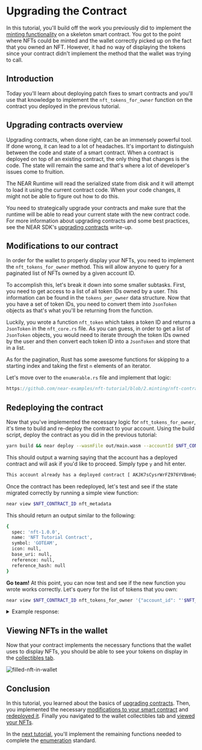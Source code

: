 # Upgrading the Contract

In this tutorial, you'll build off the work you previously did to implement the [minting functionality](/docs/tutorials/contracts/nfts/minting) on a skeleton smart contract. You got to the point where NFTs could be minted and the wallet correctly picked up on the fact that you owned an NFT. However, it had no way of displaying the tokens since your contract didn't implement the method that the wallet was trying to call.

## Introduction

Today you'll learn about deploying patch fixes to smart contracts and you'll use that knowledge to implement the `nft_tokens_for_owner` function on the contract you deployed in the previous tutorial.

## Upgrading contracts overview

Upgrading contracts, when done right, can be an immensely powerful tool. If done wrong, it can lead to a lot of headaches. It's important to distinguish between the code and state of a smart contract. When a contract is deployed on top of an existing contract, the only thing that changes is the code. The state will remain the same and that's where a lot of developer's issues come to fruition.

The NEAR Runtime will read the serialized state from disk and it will attempt to load it using the current contract code. When your code changes, it might not be able to figure out how to do this.

You need to strategically upgrade your contracts and make sure that the runtime will be able to read your current state with the new contract code. For more information about upgrading contracts and some best practices, see the NEAR SDK's [upgrading contracts](https://www.near-sdk.io/upgrading/prototyping) write-up.

## Modifications to our contract

In order for the wallet to properly display your NFTs, you need to implement the `nft_tokens_for_owner` method. This will allow anyone to query for a paginated list of NFTs owned by a given account ID.

To accomplish this, let's break it down into some smaller subtasks. First, you need to get access to a list of all token IDs owned by a user. This information can be found in the `tokens_per_owner` data structure. Now that you have a set of token IDs, you need to convert them into `JsonToken` objects as that's what you'll be returning from the function.

Luckily, you wrote a function `nft_token` which takes a token ID and returns a `JsonToken` in the `nft_core.rs` file. As you can guess, in order to get a list of `JsonToken` objects, you would need to iterate through the token IDs owned by the user and then convert each token ID into a `JsonToken` and store that in a list.

As for the pagination, Rust has some awesome functions for skipping to a starting index and taking the first `n` elements of an iterator.

Let's move over to the `enumerable.rs` file and implement that logic:

```rust reference
https://github.com/near-examples/nft-tutorial/blob/2.minting/nft-contract/src/enumeration.rs#L29-L61
```

## Redeploying the contract

Now that you've implemented the necessary logic for `nft_tokens_for_owner`, it's time to build and re-deploy the contract to your account. Using the build script, deploy the contract as you did in the previous tutorial:

```bash
yarn build && near deploy --wasmFile out/main.wasm --accountId $NFT_CONTRACT_ID
```

This should output a warning saying that the account has a deployed contract and will ask if you'd like to proceed. Simply type `y` and hit enter.

```bash
This account already has a deployed contract [ AKJK7sCysrWrFZ976YVBnm6yzmJuKLzdAyssfzK9yLsa ]. Do you want to proceed? (y/n)
```

Once the contract has been redeployed, let's test and see if the state migrated correctly by running a simple view function:

```bash
near view $NFT_CONTRACT_ID nft_metadata
```

This should return an output similar to the following:

```bash
{
  spec: 'nft-1.0.0',
  name: 'NFT Tutorial Contract',
  symbol: 'GOTEAM',
  icon: null,
  base_uri: null,
  reference: null,
  reference_hash: null
}
```

**Go team!** At this point, you can now test and see if the new function you wrote works correctly. Let's query for the list of tokens that you own:

```bash
near view $NFT_CONTRACT_ID nft_tokens_for_owner '{"account_id": "'$NFT_CONTRACT_ID'", "limit": 5}'
```

<details>
<summary>Example response: </summary>
<p>

```bash
[
  {
    token_id: 'token-1',
    owner_id: 'goteam.examples.testnet',
    metadata: {
      title: 'My Non Fungible Team Token',
      description: 'The Team Most Certainly Goes :)',
      media: 'https://bafybeiftczwrtyr3k7a2k4vutd3amkwsmaqyhrdzlhvpt33dyjivufqusq.ipfs.dweb.link/goteam-gif.gif',
      media_hash: null,
      copies: null,
      issued_at: null,
      expires_at: null,
      starts_at: null,
      updated_at: null,
      extra: null,
      reference: null,
      reference_hash: null
    }
  }
]
```

</p>
</details>

## Viewing NFTs in the wallet

Now that your contract implements the necessary functions that the wallet uses to display NFTs, you should be able to see your tokens on display in the [collectibles tab](https://wallet.testnet.near.org/?tab=collectibles).

![filled-nft-in-wallet](/docs/assets/nfts/filled-nft-in-wallet.png)

## Conclusion

In this tutorial, you learned about the basics of [upgrading contracts](#upgrading-contracts). Then, you implemented the necessary [modifications to your smart contract](#modifications-to-contract) and [redeployed it](#redeploying-contract). Finally you navigated to the wallet collectibles tab and [viewed your NFTs](#viewing-nfts-in-wallet).

In the [next tutorial](/docs/tutorials/contracts/nfts/enumeration), you'll implement the remaining functions needed to complete the [enumeration](https://nomicon.io/Standards/NonFungibleToken/Enumeration.html) standard.
